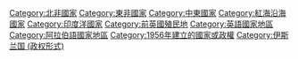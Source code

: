 {{Catnav|頁面分類|地理|大洲|非洲|非洲国家}}
{{Catnav|頁面分類|地理|国家|非洲国家}}
{{Catnav|頁面分類|人类社会|政治|国家|非洲国家}}

{{sisterlinkswp|Category:Sudan}}
{{catmore|苏丹共和国}}
{{DEFAULTSORT:Sudan}}
[[Category:北非國家|Category:北非國家]]
[[Category:東非國家|Category:東非國家]]
[[Category:中東國家|Category:中東國家]]
[[Category:紅海沿海國家|Category:紅海沿海國家]]
[[Category:印度洋國家|Category:印度洋國家]]
[[Category:前英國殖民地|Category:前英國殖民地]]
[[Category:英語國家地區|Category:英語國家地區]]
[[Category:阿拉伯語國家地區|Category:阿拉伯語國家地區]]
[[Category:1956年建立的國家或政權|Category:1956年建立的國家或政權]]
[[Category:伊斯兰国_(政权形式)|Category:伊斯兰国 (政权形式)]]